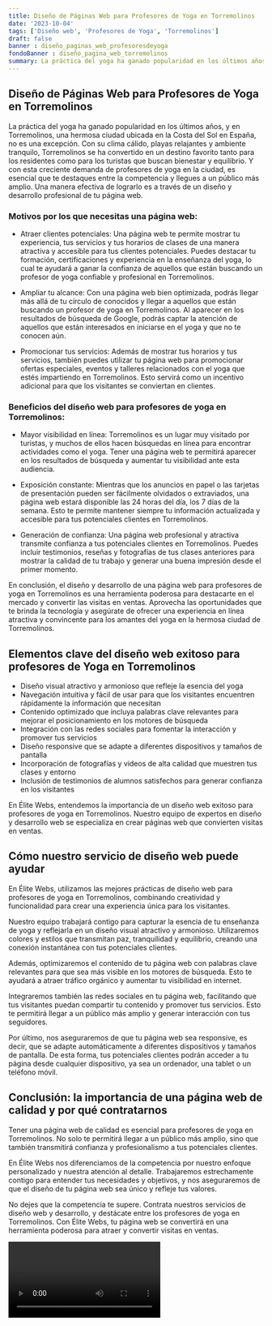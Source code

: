```yaml
---
title: Diseño de Páginas Web para Profesores de Yoga en Torremolinos
date: '2023-10-04'
tags: ['Diseño web', 'Profesores de Yoga', 'Torremolinos']
draft: false
banner : diseño_paginas_web_profesoresdeyoga
fondoBanner : diseño_pagina_web_torremolinos
summary: La práctica del yoga ha ganado popularidad en los últimos años, y en Torremolinos, una hermosa ciudad ubicada en la Costa del Sol en España, no es una excepción. Con su clima cálido, playas relajantes y ambiente tranquilo, Torremolinos se ha convertido en un destino favorito tanto para los residentes como para los turistas que buscan bienestar y equilibrio. Y con esta creciente demanda de profesores de yoga en la ciudad, es esencial que te destaques entre la competencia y llegues a un público más amplio. Una manera efectiva de lograrlo es a través de un diseño y desarrollo profesional de tu página web.
---
```


## Diseño de Páginas Web para Profesores de Yoga en Torremolinos

La práctica del yoga ha ganado popularidad en los últimos años, y en Torremolinos, una hermosa ciudad ubicada en la Costa del Sol en España, no es una excepción. Con su clima cálido, playas relajantes y ambiente tranquilo, Torremolinos se ha convertido en un destino favorito tanto para los residentes como para los turistas que buscan bienestar y equilibrio. Y con esta creciente demanda de profesores de yoga en la ciudad, es esencial que te destaques entre la competencia y llegues a un público más amplio. Una manera efectiva de lograrlo es a través de un diseño y desarrollo profesional de tu página web.

### Motivos por los que necesitas una página web:

- Atraer clientes potenciales: Una página web te permite mostrar tu experiencia, tus servicios y tus horarios de clases de una manera atractiva y accesible para tus clientes potenciales. Puedes destacar tu formación, certificaciones y experiencia en la enseñanza del yoga, lo cual te ayudará a ganar la confianza de aquellos que están buscando un profesor de yoga confiable y profesional en Torremolinos.

- Ampliar tu alcance: Con una página web bien optimizada, podrás llegar más allá de tu círculo de conocidos y llegar a aquellos que están buscando un profesor de yoga en Torremolinos. Al aparecer en los resultados de búsqueda de Google, podrás captar la atención de aquellos que están interesados en iniciarse en el yoga y que no te conocen aún.

- Promocionar tus servicios: Además de mostrar tus horarios y tus servicios, también puedes utilizar tu página web para promocionar ofertas especiales, eventos y talleres relacionados con el yoga que estés impartiendo en Torremolinos. Esto servirá como un incentivo adicional para que los visitantes se conviertan en clientes.

### Beneficios del diseño web para profesores de yoga en Torremolinos:

- Mayor visibilidad en línea: Torremolinos es un lugar muy visitado por turistas, y muchos de ellos hacen búsquedas en línea para encontrar actividades como el yoga. Tener una página web te permitirá aparecer en los resultados de búsqueda y aumentar tu visibilidad ante esta audiencia.

- Exposición constante: Mientras que los anuncios en papel o las tarjetas de presentación pueden ser fácilmente olvidados o extraviados, una página web estará disponible las 24 horas del día, los 7 días de la semana. Esto te permite mantener siempre tu información actualizada y accesible para tus potenciales clientes en Torremolinos.

- Generación de confianza: Una página web profesional y atractiva transmite confianza a tus potenciales clientes en Torremolinos. Puedes incluir testimonios, reseñas y fotografías de tus clases anteriores para mostrar la calidad de tu trabajo y generar una buena impresión desde el primer momento.

En conclusión, el diseño y desarrollo de una página web para profesores de yoga en Torremolinos es una herramienta poderosa para destacarte en el mercado y convertir las visitas en ventas. Aprovecha las oportunidades que te brinda la tecnología y asegúrate de ofrecer una experiencia en línea atractiva y convincente para los amantes del yoga en la hermosa ciudad de Torremolinos.

<GifSeo />

<Cta />

## Elementos clave del diseño web exitoso para profesores de Yoga en Torremolinos

- Diseño visual atractivo y armonioso que refleje la esencia del yoga
- Navegación intuitiva y fácil de usar para que los visitantes encuentren rápidamente la información que necesitan
- Contenido optimizado que incluya palabras clave relevantes para mejorar el posicionamiento en los motores de búsqueda
- Integración con las redes sociales para fomentar la interacción y promover tus servicios
- Diseño responsive que se adapte a diferentes dispositivos y tamaños de pantalla
- Incorporación de fotografías y videos de alta calidad que muestren tus clases y entorno
- Inclusión de testimonios de alumnos satisfechos para generar confianza en los visitantes

En Élite Webs, entendemos la importancia de un diseño web exitoso para profesores de yoga en Torremolinos. Nuestro equipo de expertos en diseño y desarrollo web se especializa en crear páginas web que convierten visitas en ventas.

## Cómo nuestro servicio de diseño web puede ayudar

En Élite Webs, utilizamos las mejores prácticas de diseño web para profesores de yoga en Torremolinos, combinando creatividad y funcionalidad para crear una experiencia única para los visitantes.

Nuestro equipo trabajará contigo para capturar la esencia de tu enseñanza de yoga y reflejarla en un diseño visual atractivo y armonioso. Utilizaremos colores y estilos que transmitan paz, tranquilidad y equilibrio, creando una conexión instantánea con tus potenciales clientes.

Además, optimizaremos el contenido de tu página web con palabras clave relevantes para que sea más visible en los motores de búsqueda. Esto te ayudará a atraer tráfico orgánico y aumentar tu visibilidad en internet.

Integraremos también las redes sociales en tu página web, facilitando que tus visitantes puedan compartir tu contenido y promover tus servicios. Esto te permitirá llegar a un público más amplio y generar interacción con tus seguidores.

Por último, nos aseguraremos de que tu página web sea responsive, es decir, que se adapte automáticamente a diferentes dispositivos y tamaños de pantalla. De esta forma, tus potenciales clientes podrán acceder a tu página desde cualquier dispositivo, ya sea un ordenador, una tablet o un teléfono móvil.

## Conclusión: la importancia de una página web de calidad y por qué contratarnos

Tener una página web de calidad es esencial para profesores de yoga en Torremolinos. No solo te permitirá llegar a un público más amplio, sino que también transmitirá confianza y profesionalismo a tus potenciales clientes.

En Élite Webs nos diferenciamos de la competencia por nuestro enfoque personalizado y nuestra atención al detalle. Trabajaremos estrechamente contigo para entender tus necesidades y objetivos, y nos aseguraremos de que el diseño de tu página web sea único y refleje tus valores.

No dejes que la competencia te supere. Contrata nuestros servicios de diseño web y desarrollo, y destácate entre los profesores de yoga en Torremolinos. Con Élite Webs, tu página web se convertirá en una herramienta poderosa para atraer y convertir visitas en ventas.

<Video />

<CtaBot job='Profesores de Yoga' city='Torremolinos'/>

<Gmaps query='Torremolinos+españa+maps' />
